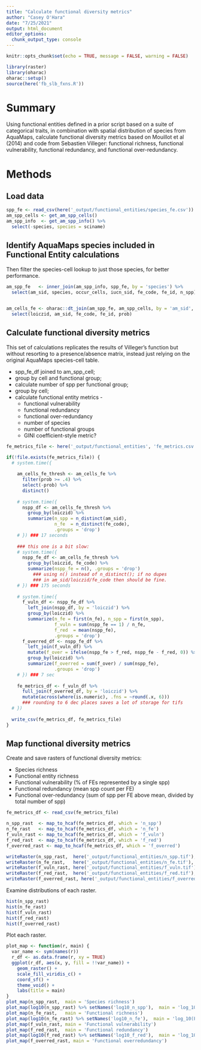 ```yaml
---
title: "Calculate functional diversity metrics"
author: "Casey O'Hara"
date: "7/25/2021"
output: html_document
editor_options: 
  chunk_output_type: console
---
```


```r
knitr::opts_chunk$set(echo = TRUE, message = FALSE, warning = FALSE)

library(raster)
library(oharac)
oharac::setup()
source(here('fb_slb_fxns.R'))
```

# Summary

Using functional entities defined in a prior script based on a suite of categorical traits, in combination with spatial distribution of species from AquaMaps, calculate functional diversity metrics based on Mouillot et al (2014) and code from Sebastien Villeger: functional richness, functional vulnerability, functional redundancy, and functional over-redundancy.

# Methods

## Load data

```r
spp_fe <- read_csv(here('_output/functional_entities/species_fe.csv'))
am_spp_cells <- get_am_spp_cells()
am_spp_info  <- get_am_spp_info() %>%
  select(-species, species = sciname)
```

## Identify AquaMaps species included in Functional Entity calculations

Then filter the species-cell lookup to just those species, for better performance.

```r
am_spp_fe   <- inner_join(am_spp_info, spp_fe, by = 'species') %>%
  select(am_sid, species, occur_cells, iucn_sid, fe_code, fe_id, n_spp)

  
am_cells_fe <- oharac::dt_join(am_spp_fe, am_spp_cells, by = 'am_sid', type = 'left') %>%
  select(loiczid, am_sid, fe_code, fe_id, prob)

```

## Calculate functional diversity metrics 

This set of calculations replicates the results of Villeger's function but without resorting to a presence/absence matrix, instead just relying on the original AquaMaps species-cell table.

* spp_fe_df joined to am_spp_cell; 
* group by cell and functional group;
* calculate number of spp per functional group;
* group by cell;
* calculate functional entity metrics - 
    * functional vulnerability
    * functional redundancy
    * functional over-redundancy
    * number of species
    * number of functional groups
    * GINI coefficient-style metric?
    

```r

fe_metrics_file <- here('_output/functional_entities', 'fe_metrics.csv')

if(!file.exists(fe_metrics_file)) {
  # system.time({
  
    am_cells_fe_thresh <- am_cells_fe %>%
      filter(prob >= .4) %>%
      select(-prob) %>%
      distinct()
    
    # system.time({
      nspp_df <- am_cells_fe_thresh %>%
        group_by(loiczid) %>%
        summarize(n_spp = n_distinct(am_sid),
                  n_fe  = n_distinct(fe_code),
                  .groups = 'drop')
    # }) ### 17 seconds
    
    ### this one is a bit slow:
    # system.time({
      nspp_fe_df <- am_cells_fe_thresh %>%
        group_by(loiczid, fe_code) %>%
        summarize(nspp_fe = n(), .groups = 'drop')
          ### using n() instead of n_distinct(); if no dupes
          ### in am_sid/loiczid/fe_code then should be fine.
    # }) ### 175 seconds
    
    # system.time({
      f_vuln_df <- nspp_fe_df %>%
        left_join(nspp_df, by = 'loiczid') %>%
        group_by(loiczid) %>%
        summarize(n_fe = first(n_fe), n_spp = first(n_spp),
                  f_vuln = sum(nspp_fe == 1) / n_fe, 
                  f_red  = mean(nspp_fe),
                  .groups = 'drop')
      f_overred_df <- nspp_fe_df %>%
        left_join(f_vuln_df) %>%
        mutate(f_over = ifelse(nspp_fe > f_red, nspp_fe - f_red, 0)) %>%
        group_by(loiczid) %>% 
        summarize(f_overred = sum(f_over) / sum(nspp_fe),
                  .groups = 'drop')
    # }) ### 7 sec
    
    fe_metrics_df <- f_vuln_df %>%
      full_join(f_overred_df, by = 'loiczid') %>%
      mutate(across(where(is.numeric), .fns = ~round(.x, 6)))
      ### rounding to 6 dec places saves a lot of storage for tifs
  # })
  
  write_csv(fe_metrics_df, fe_metrics_file)
}

```

## Map functional diversity metrics

Create and save rasters of functional diversity metrics:

* Species richness
* Functional entity richness
* Functional vulnerability (% of FEs represented by a single spp)
* Functional redundancy (mean spp count per FE)
* Functional over-redundancy (sum of spp per FE above mean, divided by total number of spp)

```r
fe_metrics_df <- read_csv(fe_metrics_file)

n_spp_rast  <- map_to_hcaf(fe_metrics_df, which = 'n_spp')
n_fe_rast   <- map_to_hcaf(fe_metrics_df, which = 'n_fe')
f_vuln_rast <- map_to_hcaf(fe_metrics_df, which = 'f_vuln')
f_red_rast  <- map_to_hcaf(fe_metrics_df, which = 'f_red')
f_overred_rast <- map_to_hcaf(fe_metrics_df, which = 'f_overred')

writeRaster(n_spp_rast,  here('_output/functional_entities/n_spp.tif'),  overwrite = TRUE)
writeRaster(n_fe_rast,   here('_output/functional_entities/n_fe.tif'),   overwrite = TRUE)
writeRaster(f_vuln_rast, here('_output/functional_entities/f_vuln.tif'), overwrite = TRUE)
writeRaster(f_red_rast,  here('_output/functional_entities/f_red.tif'),  overwrite = TRUE)
writeRaster(f_overred_rast, here('_output/functional_entities/f_overred.tif'), overwrite = TRUE)
```

Examine distributions of each raster.

```r
hist(n_spp_rast)
hist(n_fe_rast)
hist(f_vuln_rast)
hist(f_red_rast)
hist(f_overred_rast)
```

Plot each raster.
```r
plot_map <- function(r, main) {
  var_name <- sym(names(r))
  r_df <- as.data.frame(r, xy = TRUE)
  ggplot(r_df, aes(x, y, fill = !!var_name)) +
    geom_raster() +
    scale_fill_viridis_c() +
    coord_sf() +
    theme_void() +
    labs(title = main)
}
plot_map(n_spp_rast,  main = 'Species richness')
plot_map(log10(n_spp_rast) %>% setNames('log10_n_spp'),  main = 'log_10(Species richness)')
plot_map(n_fe_rast,   main = 'Functional richness')
plot_map(log10(n_fe_rast) %>% setNames('log10_n_fe'),  main = 'log_10(Functional richness)')
plot_map(f_vuln_rast, main = 'Functional vulnerability')
plot_map(f_red_rast,  main = 'Functional redundancy')
plot_map(log10(f_red_rast) %>% setNames('log10_f_red'),  main = 'log_10(Functional redundancy)')
plot_map(f_overred_rast, main = 'Functional overredundancy')
```
